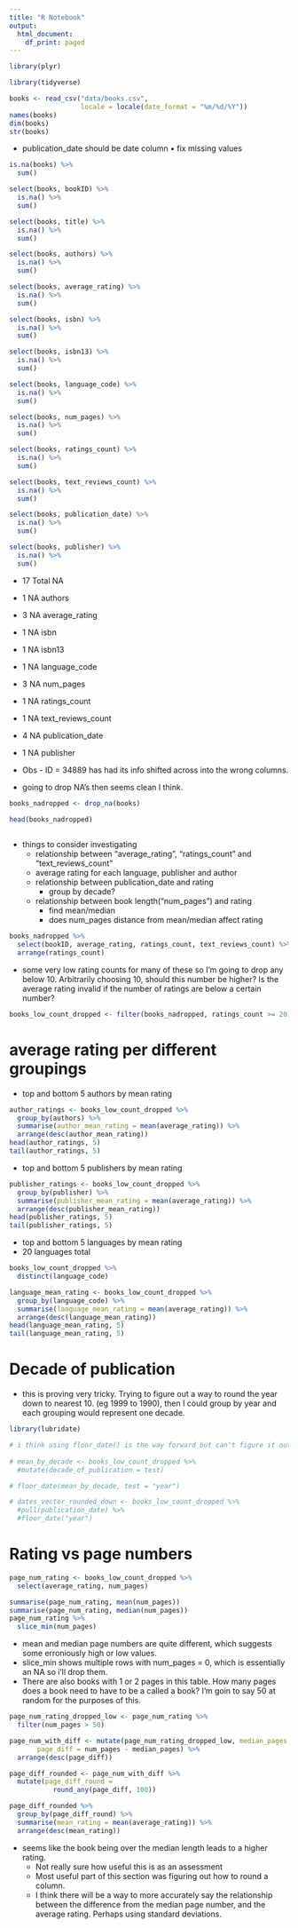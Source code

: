 ```yaml
---
title: "R Notebook"
output:
  html_document:
    df_print: paged
---
```


```r
library(plyr)

library(tidyverse)

```

```r
books <- read_csv("data/books.csv", 
                  locale = locale(date_format = "%m/%d/%Y"))
names(books)
dim(books)
str(books)
```

* publication_date should be date column
• fix missing values

```r
is.na(books) %>% 
  sum()

select(books, bookID) %>% 
  is.na() %>% 
  sum()

select(books, title) %>% 
  is.na() %>% 
  sum()

select(books, authors) %>% 
  is.na() %>% 
  sum()

select(books, average_rating) %>% 
  is.na() %>% 
  sum()

select(books, isbn) %>% 
  is.na() %>% 
  sum()

select(books, isbn13) %>% 
  is.na() %>% 
  sum()

select(books, language_code) %>% 
  is.na() %>% 
  sum()

select(books, num_pages) %>% 
  is.na() %>% 
  sum()

select(books, ratings_count) %>% 
  is.na() %>% 
  sum()

select(books, text_reviews_count) %>% 
  is.na() %>% 
  sum()

select(books, publication_date) %>% 
  is.na() %>% 
  sum()

select(books, publisher) %>% 
  is.na() %>% 
  sum()

```
* 17 Total NA
* 1 NA authors
* 3 NA average_rating
* 1 NA isbn
* 1 NA isbn13
* 1 NA language_code
* 3 NA num_pages
* 1 NA ratings_count
* 1 NA text_reviews_count
* 4 NA publication_date
* 1 NA publisher

* Obs - ID = 34889 has had its info shifted across into the wrong columns.

* going to drop NA's then seems clean I think.

```r
books_nadropped <- drop_na(books) 

head(books_nadropped)
  
```

* things to consider investigating
    -   relationship between "average_rating", "ratings_count" and "text_reviews_count"
    -   average rating for each language, publisher and author
    -   relationship between publication_date and rating
          -   group by decade?
    -   relationship between book length("num_pages") and rating
          -   find mean/median
          -   does num_pages distance from mean/median affect rating


```r
books_nadropped %>% 
  select(bookID, average_rating, ratings_count, text_reviews_count) %>% 
  arrange(ratings_count)
```
* some very low rating counts for many of these so I'm going to drop any below 10. Arbitrarily choosing 10, should this number be higher? Is the average rating invalid if the number of ratings are below a certain number?

```r
books_low_count_dropped <- filter(books_nadropped, ratings_count >= 20)
```
# average rating per different groupings
* top and bottom 5 authors by mean rating 
```r
author_ratings <- books_low_count_dropped %>% 
  group_by(authors) %>% 
  summarise(author_mean_rating = mean(average_rating)) %>% 
  arrange(desc(author_mean_rating))
head(author_ratings, 5)
tail(author_ratings, 5)
```

* top and bottom 5 publishers by mean rating

```r
publisher_ratings <- books_low_count_dropped %>% 
  group_by(publisher) %>% 
  summarise(publisher_mean_rating = mean(average_rating)) %>% 
  arrange(desc(publisher_mean_rating))
head(publisher_ratings, 5)
tail(publisher_ratings, 5)
```

* top and bottom 5 languages by mean rating
* 20 languages total
```r
books_low_count_dropped %>% 
  distinct(language_code)

language_mean_rating <- books_low_count_dropped %>% 
  group_by(language_code) %>% 
  summarise(language_mean_rating = mean(average_rating)) %>% 
  arrange(desc(language_mean_rating))
head(language_mean_rating, 5)
tail(language_mean_rating, 5)

```

# Decade of publication
* this is proving very tricky. Trying to figure out a way to round the year down to nearest 10. (eg 1999 to 1990), then I could group by year and each grouping would represent one decade.


```r
library(lubridate)

# i think using floor_date() is the way forward but can't figure it out.      
  
# mean_by_decade <- books_low_count_dropped %>% 
  #mutate(decade_of_publication = test)

# floor_date(mean_by_decade, test = "year")

# dates_vector_rounded_down <- books_low_count_dropped %>% 
  #pull(publication_date) %>% 
  #floor_date("year")

```

# Rating vs page numbers

```r
page_num_rating <- books_low_count_dropped %>% 
  select(average_rating, num_pages)

summarise(page_num_rating, mean(num_pages))
summarise(page_num_rating, median(num_pages))
page_num_rating %>% 
  slice_min(num_pages)
```
* mean and median page numbers are quite different, which suggests some erroniously high or low values. 
* slice_min shows multiple rows with num_pages = 0, which is essentially an NA so i'll drop them.
* There are also books with 1 or 2 pages in this table. How many pages does a book need to have to be a called a book? I'm goin to say 50 at random for the purposes of this. 

```r

page_num_rating_dropped_low <- page_num_rating %>% 
  filter(num_pages > 50)

page_num_with_diff <- mutate(page_num_rating_dropped_low, median_pages = median(num_pages), 
       page_diff = num_pages - median_pages) %>% 
  arrange(desc(page_diff))

page_diff_rounded <- page_num_with_diff %>% 
  mutate(page_diff_round = 
           round_any(page_diff, 100))

page_diff_rounded %>% 
  group_by(page_diff_round) %>% 
  summarise(mean_rating = mean(average_rating)) %>% 
  arrange(desc(mean_rating))


```

* seems like the book being over the median length leads to a higher rating. 
  -   Not really sure how useful this is as an assessment
  - Most useful part of this section was figuring out how to round a column.
  - I think there will be a way to more accurately say the relationship between the difference from the median page number, and the average rating. Perhaps using standard deviations. 
